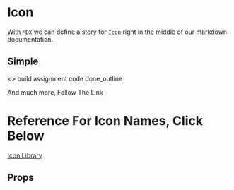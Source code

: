 

<Meta title='Icon' component={Icon} />

# Icon
With `MDX` we can define a story for `Icon` right in the middle of our
markdown documentation.

## Simple 
<Preview>
	<Story name='Simple'>
    <>
      <Icon title="Test">build</Icon>
      <Icon>assignment</Icon>
      <Icon>code</Icon>
      <Icon>done_outline</Icon>
      <p>And much more, Follow The Link</p>
      <h1>Reference For Icon Names, Click Below</h1>
      <a href="https://material.io/resources/icons/?style=baseline" target="_blank">Icon Library</a>
    </>
  </Story>
</Preview>


## Props
<Props of={Icon} />